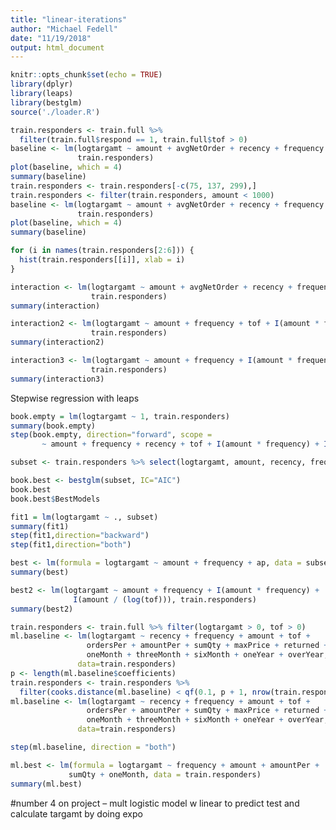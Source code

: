 ```yaml
---
title: "linear-iterations"
author: "Michael Fedell"
date: "11/19/2018"
output: html_document
---
```


```r
knitr::opts_chunk$set(echo = TRUE)
library(dplyr)
library(leaps)
library(bestglm)
source('./loader.R')
```


```r
train.responders <- train.full %>% 
  filter(train.full$respond == 1, train.full$tof > 0)
baseline <- lm(logtargamt ~ amount + avgNetOrder + recency + frequency + tof,
               train.responders)
plot(baseline, which = 4)
summary(baseline)
train.responders <- train.responders[-c(75, 137, 299),]
train.responders <- filter(train.responders, amount < 1000)
baseline <- lm(logtargamt ~ amount + avgNetOrder + recency + frequency + tof,
               train.responders)
plot(baseline, which = 4)
summary(baseline)
```

```r
for (i in names(train.responders[2:6])) {
  hist(train.responders[[i]], xlab = i)
}
```

```r
interaction <- lm(logtargamt ~ amount + avgNetOrder + recency + frequency + tof + I(amount * frequency) + I(recency * frequency),
                  train.responders)
summary(interaction)
```

```r
interaction2 <- lm(logtargamt ~ amount + frequency + tof + I(amount * frequency) + I(frequency / tof) + I(amount / tof),
                  train.responders)
summary(interaction2)
```


```r
interaction3 <- lm(logtargamt ~ amount + frequency + I(amount * frequency) + I(amount / (tof)),
                  train.responders)
summary(interaction3)
```

Stepwise regression with leaps
```r
book.empty = lm(logtargamt ~ 1, train.responders)
summary(book.empty)
step(book.empty, direction="forward", scope = 
       ~ amount + frequency + recency + tof + I(amount * frequency) + I(amount / (tof + 0.0001)))
```

```r
subset <- train.responders %>% select(logtargamt, amount, recency, frequency, tof) %>% mutate(af = amount * frequency, ap = amount / (tof + 0.0001))

book.best <- bestglm(subset, IC="AIC")
book.best
book.best$BestModels

fit1 = lm(logtargamt ~ ., subset)
summary(fit1)
step(fit1,direction="backward")
step(fit1,direction="both")
```

```r
best <- lm(formula = logtargamt ~ amount + frequency + ap, data = subset)
summary(best)
```

```r
best2 <- lm(logtargamt ~ amount + frequency + I(amount * frequency) +
              I(amount / (log(tof))), train.responders)
summary(best2)
```



```r
train.responders <- train.full %>% filter(logtargamt > 0, tof > 0)
ml.baseline <- lm(logtargamt ~ recency + frequency + amount + tof + 
                 ordersPer + amountPer + sumQty + maxPrice + returned + 
                 oneMonth + threeMonth + sixMonth + oneYear + overYear, 
               data=train.responders)
p <- length(ml.baseline$coefficients)
train.responders <- train.responders %>% 
  filter(cooks.distance(ml.baseline) < qf(0.1, p + 1, nrow(train.responders) - p + 1))
ml.baseline <- lm(logtargamt ~ recency + frequency + amount + tof + 
                 ordersPer + amountPer + sumQty + maxPrice + returned + 
                 oneMonth + threeMonth + sixMonth + oneYear + overYear, 
               data=train.responders)
```


```r
step(ml.baseline, direction = "both")
```

```r
ml.best <- lm(formula = logtargamt ~ frequency + amount + amountPer + 
             sumQty + oneMonth, data = train.responders)
summary(ml.best)
```


#number 4 on project -- mult logistic model w linear to predict test and calculate targamt by doing expo

